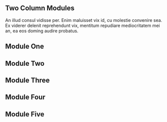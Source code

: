 
<Meta of={TwoColumn} />

<Unstyled>
  <section style={{ maxWidth: '802px' }}>
    <h1>Two Column Modules</h1>
    <p>
      An illud consul vidisse per. Enim maluisset vix id, cu molestie convenire sea. Ex viderer
      delenit reprehendunt vix, mentitum repudiare mediocritatem mei an, ea eos doming audire
      probatus.
    </p>
    <section class="margin-bottom_40">
    <div class="module-container dashed-border">
    <div class="max-width_600 flex-row">
      <div class="flex-basis_290 background-color_gray border-radius_12 height_224"></div>
      <div class="width_20"></div>
      <div class="flex-basis_290 background-color_gray border-radius_12 height_224"></div>
    </div>
    </div>
    </section>
    <h2>Module One</h2>
    <Canvas
      of={TwoColumn.ModuleOne}
      additionalActions={[gitHubAction]}
      source={{ code: TwoColumnModuleCode }}
    />
    <h2>Module Two</h2>
    <Canvas
      of={TwoColumn.ModuleTwo}
      additionalActions={[gitHubAction]}
      source={{ code: TwoColumnModuleCode }}
    />
    <h2>Module Three</h2>
    <Canvas
      of={TwoColumn.ModuleThree}
      additionalActions={[gitHubAction]}
      source={{ code: TwoColumnModuleCode }}
    />
    <h2>Module Four</h2>
    <Canvas
      of={TwoColumn.ModuleFour}
      additionalActions={[gitHubAction]}
      source={{ code: TwoColumnModuleCode }}
    />
    <h2>Module Five</h2>
    <Canvas
      of={TwoColumn.ModuleFive}
      additionalActions={[gitHubAction]}
      source={{ code: TwoColumnModuleCode }}
    />

  </section>
</Unstyled>
